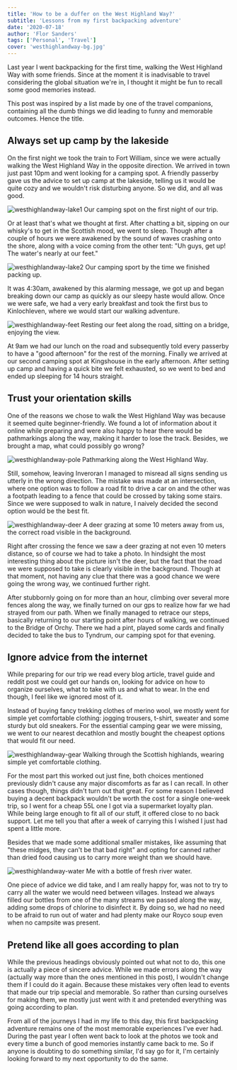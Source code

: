 ```yaml
---
title: 'How to be a duffer on the West Highland Way?'
subtitle: 'Lessons from my first backpacking adventure'
date: '2020-07-18'
author: 'Flor Sanders'
tags: ['Personal', 'Travel']
cover: 'westhighlandway-bg.jpg'
---
```


Last year I went backpacking for the first time, walking the West Highland Way with some friends. Since at the moment it is inadvisable to travel considering  the global situation we're in, I thought it might be fun to recall some  good memories instead.          

This post was inspired by a list made by one of the travel companions,  containing all the dumb things we did leading to funny and memorable outcomes. Hence the title.

## Always set up camp by the lakeside

On the first night we took the train to Fort William, since we were actually walking the West Highland Way in the opposite direction. We arrived in town just past 10pm and went looking for a camping spot. A friendly passerby gave us the advice to set up camp at the lakeside, telling us it would be quite cozy and we wouldn't risk disturbing anyone. So we did, and all was good.

![westhighlandway-lake1](westhighlandway.assets/westhighlandway-lake1.jpg) Our camping spot on the first night of our trip.

Or at least that's what we thought at first. After chatting a bit, sipping on our whisky's to get in the Scottish mood, we went to sleep. Though after a couple of hours we were awakened by the sound of waves crashing onto the shore, along with a voice coming from the  other tent: "Uh guys, get up! The water's nearly at our feet."

![westhighlandway-lake2](westhighlandway.assets/westhighlandway-lake2.jpg) Our camping sport by the time we finished packing up.

It was 4:30am, awakened by this alarming message, we got up and began breaking down our camp as quickly as our sleepy haste would allow. Once we were safe, we had a very early breakfast and took the first bus to Kinlochleven, where we would start our walking adventure.

![westhighlandway-feet](westhighlandway.assets/westhighlandway-feet.jpg) Resting our feet along the road, sitting on a bridge, enjoying the view.

At 9am we had our lunch on the road and subsequently told  every passerby to have a "good afternoon" for the rest of the morning.  Finally we arrived at our second camping spot at Kingshouse in the early afternoon. After setting up camp and having a quick bite we felt  exhausted, so we went to bed and ended up sleeping for 14 hours  straight.

##  Trust your orientation skills 

One of the reasons we chose to walk the West Highland Way was because it seemed quite beginner-friendly. We found a lot of information about it online while preparing and were also happy to hear there would be pathmarkings along the way, making it harder to lose the track. Besides, we brought a map, what could possibly go wrong? 

![westhighlandway-pole](westhighlandway.assets/westhighlandway-pole.jpg) Pathmarking along the West Highland Way.

Still, somehow, leaving Inveroran I managed to misread all signs sending us utterly in the wrong direction. The mistake was made at an intersection, where one option was to follow a road fit to drive a car on and the other was a footpath leading to a fence that could be crossed by taking some stairs. Since we were supposed to walk in nature, I naively decided the second option would be the best fit.

![westhighlandway-deer](westhighlandway.assets/westhighlandway-deer.jpg) A deer grazing at some 10 meters away from us, the correct road visible in the background.

Right after crossing the fence we saw a deer grazing at not even 10 meters distance, so of course we had to take a photo. In hindsight the most interesting thing about the picture isn't the deer, but the fact that the road we were supposed to take is clearly visible in the background. Though at that moment, not having any clue that there was a good chance we were going the wrong way, we continued further right.

After stubbornly going on for more than an hour, climbing over several more fences along the way, we finally turned on our gps to realize how far we had strayed from our path. When we finally managed to retrace our steps, basically returning to our starting point after hours of walking, we continued to the Bridge of Orchy. There we had a pint, played some cards and finally decided to take the bus to Tyndrum, our camping spot for that evening. 

##  Ignore advice from the internet

While preparing for our trip we read every blog article, travel guide and reddit post we could get our hands on, looking for advice on how to organize ourselves, what to take with us and what to wear. In the end though, I feel like we ignored most of it.

Instead of buying fancy trekking clothes of merino wool, we mostly went for simple yet comfortable clothing: jogging trousers, t-shirt, sweater and some sturdy but old sneakers. For the essential camping gear we were missing, we went to our nearest decathlon and mostly bought the cheapest options that would fit our need.

![westhighlandway-gear](westhighlandway.assets/westhighlandway-gear.jpg) Walking through the Scottish highlands, wearing simple yet comfortable clothing.

For the most part this worked out just fine, both choices mentioned previously didn't cause any major discomforts as far as I can recall. In other cases though, things didn't turn out that great. For some reason I believed buying a decent backpack wouldn't be worth the cost for a single one-week trip, so I went for a cheap 55L one I got via a supermarket loyalty plan. While being large enough to fit all of our stuff, it offered close to no back support. Let me tell you that after a week of carrying this I wished I just had spent a little more.

Besides that we made some additional smaller mistakes, like assuming that "these midges, they can't be that bad right" and opting for canned rather than dried food causing us to carry more weight than we should have.

![westhighlandway-water](westhighlandway.assets/westhighlandway-water.jpg) Me with a bottle of fresh river water.

One piece of advice we did take, and I am really happy for, was not to try to carry all the water we would need between villages. Instead we always filled our bottles from one of the many streams we passed along the way, adding some drops of chlorine to disinfect it. By doing so, we had no need to be afraid to run out of water and had plenty make our Royco soup even when no campsite was present.

##  Pretend like all goes according to plan 

While the previous headings obviously pointed out what not to do, this one is actually a piece of sincere advice. While we made errors along the way (actually way more than the ones mentioned in this post), I wouldn't change them if I could do it again. Because these mistakes very often lead to events that made our trip special and memorable. So rather than cursing ourselves for making them, we mostly just went with it and pretended everything was going according to plan. 

From all of the journeys I had in my life to this day, this first backpacking adventure remains one of the most memorable experiences I've ever had. During the past year I often went back to look at the photos we took and every time a bunch of good memories instantly came back to me. So if anyone is doubting to do something similar, I'd say go for it, I'm certainly looking forward to my next opportunity to do the same.

